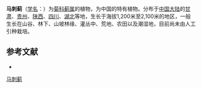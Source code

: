 {{Speciesbox
| name = 马刺蓟
| status = 
| status_system = 
| image =
| genus = Cirsium
| species = monocephalum
| authority = (Vant.) Levl.
}}

'''马刺蓟'''（[[学名|学名]]：{{lang|la|''Cirsium monocephalum''}}）为[[菊科|菊科]][[蓟属|蓟属]]的植物，为中国的特有植物。分布于[[中国大陆|中国大陆]]的[[甘肃|甘肃]]、[[贵州|贵州]]、[[陕西|陕西]]、[[四川|四川]]、[[湖北|湖北]]等地，生长于海拔1,200米至2,100米的地区，一般生长在山谷、林下、山坡林缘、灌丛中、荒地、农田以及潮湿地，目前尚未由人工引种栽培。

== 参考文献 ==
<div class="references-small">
* {{cite web| url =http://www.bioinfo.cn/db05/KmzwSpecies.php?action=view&id=4504| title =马刺蓟| work =《中国高等植物数据库全库》| publisher =中国科学院微生物研究所| author =昆明植物研究所| accessdate =2009-02-25| deadurl =yes| archiveurl =https://web.archive.org/web/20160305000722/http://www.bioinfo.cn/db05/KmzwSpecies.php?action=view&id=4504| archivedate =2016-03-05}}
</div>
{{Taxonbar|from=Q15231268}}

[[Category:蓟属|马刺蓟]]


{{植物小作品}}